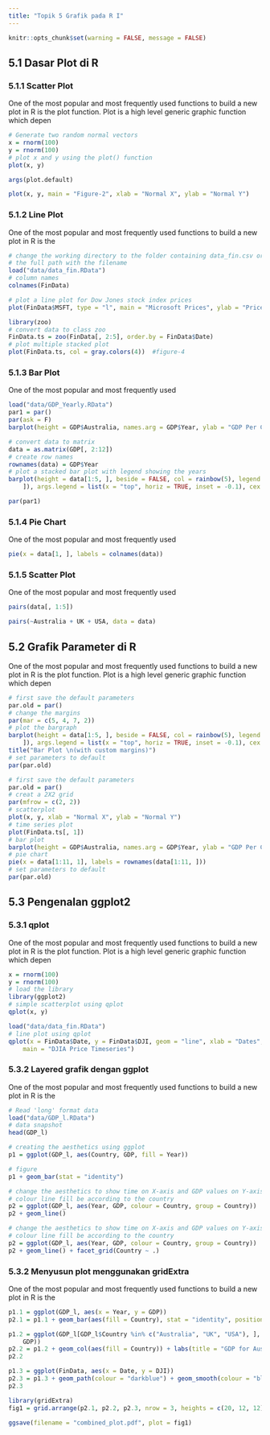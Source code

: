 ---
title: "Topik 5 Grafik pada R I"
---

```{r setup, include=FALSE} 
knitr::opts_chunk$set(warning = FALSE, message = FALSE) 

```


## 5.1 Dasar Plot di R

### 5.1.1 Scatter Plot

One of the most popular and most frequently used functions to build a new plot in R is the  plot function.
Plot is a high level generic graphic function which depen

```{r}
# Generate two random normal vectors
x = rnorm(100)
y = rnorm(100)
# plot x and y using the plot() function
plot(x, y)
```
```{r}
args(plot.default)
```
```{r}
plot(x, y, main = "Figure-2", xlab = "Normal X", ylab = "Normal Y")
```

### 5.1.2 Line Plot

One of the most popular and most frequently used functions to build a new plot in R is the
```{r}
# change the working directory to the folder containing data_fin.csv or provide
# the full path with the filename
load("data/data_fin.RData")
# column names
colnames(FinData)
```
```{r}
# plot a line plot for Dow Jones stock index prices
plot(FinData$MSFT, type = "l", main = "Microsoft Prices", ylab = "Prices")
```

```{r}
library(zoo)
# convert data to class zoo
FinData.ts = zoo(FinData[, 2:5], order.by = FinData$Date)
# plot multiple stacked plot
plot(FinData.ts, col = gray.colors(4))  #figure-4
```

### 5.1.3 Bar Plot

One of the most popular and most frequently used
```{r}
load("data/GDP_Yearly.RData")
par1 = par()
par(ask = F)
barplot(height = GDP$Australia, names.arg = GDP$Year, ylab = "GDP Per Capita")  #figure-5
```
```{r}
# convert data to matrix
data = as.matrix(GDP[, 2:12])
# create row names
rownames(data) = GDP$Year
# plot a stacked bar plot with legend showing the years
barplot(height = data[1:5, ], beside = FALSE, col = rainbow(5), legend = rownames(data[1:5,
    ]), args.legend = list(x = "top", horiz = TRUE, inset = -0.1), cex.names = 0.6)
```
```{r}
par(par1)
```
### 5.1.4 Pie Chart

One of the most popular and most frequently used

```{r}
pie(x = data[1, ], labels = colnames(data))
```
### 5.1.5 Scatter Plot

One of the most popular and most frequently used
```{r}
pairs(data[, 1:5])
```

```{r}
pairs(~Australia + UK + USA, data = data)
```
## 5.2 Grafik Parameter di R

One of the most popular and most frequently used functions to build a new plot in R is the  plot function.
Plot is a high level generic graphic function which depen

```{r}
# first save the default parameters
par.old = par()
# change the margins
par(mar = c(5, 4, 7, 2))
# plot the bargraph
barplot(height = data[1:5, ], beside = FALSE, col = rainbow(5), legend = rownames(data[1:5,
    ]), args.legend = list(x = "top", horiz = TRUE, inset = -0.1), cex.names = 0.6)
title("Bar Plot \n(with custom margins)")
# set parameters to default
par(par.old)
```

```{r}
# first save the default parameters
par.old = par()
# creat a 2X2 grid
par(mfrow = c(2, 2))
# scatterplot
plot(x, y, xlab = "Normal X", ylab = "Normal Y")
# time series plot
plot(FinData.ts[, 1])
# bar plot
barplot(height = GDP$Australia, names.arg = GDP$Year, ylab = "GDP Per Capita (Australia)")
# pie chart
pie(x = data[1:11, 1], labels = rownames(data[1:11, ]))
# set parameters to default
par(par.old)
```

## 5.3 Pengenalan ggplot2

### 5.3.1 qplot
One of the most popular and most frequently used functions to build a new plot in R is the  plot function.
Plot is a high level generic graphic function which depen
```{r}
x = rnorm(100)
y = rnorm(100)
# load the library
library(ggplot2)
# simple scatterplot using qplot
qplot(x, y)
```
```{r}
load("data/data_fin.RData")
# line plot using qplot
qplot(x = FinData$Date, y = FinData$DJI, geom = "line", xlab = "Dates", ylab = "Prices",
    main = "DJIA Price Timeseries")
```

### 5.3.2 Layered grafik dengan ggplot

One of the most popular and most frequently used functions to build a new plot in R is the
```{r}
# Read 'long' format data
load("data/GDP_l.RData")
# data snapshot
head(GDP_l)
```
```{r}
# creating the aesthetics using ggplot
p1 = ggplot(GDP_l, aes(Country, GDP, fill = Year))
```
```{r}
# figure
p1 + geom_bar(stat = "identity")
```

```{r}
# change the aesthetics to show time on X-axis and GDP values on Y-axis the
# colour line fill be according to the country
p2 = ggplot(GDP_l, aes(Year, GDP, colour = Country, group = Country))
p2 + geom_line()
```
```{r}
# change the aesthetics to show time on X-axis and GDP values on Y-axis the
# colour line fill be according to the country
p2 = ggplot(GDP_l, aes(Year, GDP, colour = Country, group = Country))
p2 + geom_line() + facet_grid(Country ~ .)
```

### 5.3.2 Menyusun plot menggunakan gridExtra

One of the most popular and most frequently used functions to build a new plot in R is the
```{r}
p1.1 = ggplot(GDP_l, aes(x = Year, y = GDP))
p2.1 = p1.1 + geom_bar(aes(fill = Country), stat = "identity", position = "dodge")
```
```{r}
p1.2 = ggplot(GDP_l[GDP_l$Country %in% c("Australia", "UK", "USA"), ], aes(Year,
    GDP))
p2.2 = p1.2 + geom_col(aes(fill = Country)) + labs(title = "GDP for Aus, US and UK")  #using labs to modify title
p2.2
```

```{r}
p1.3 = ggplot(FinData, aes(x = Date, y = DJI))
p2.3 = p1.3 + geom_path(colour = "darkblue") + geom_smooth(colour = "black") + theme_linedraw()  #changing theme
p2.3
```

```{r}
library(gridExtra)
fig1 = grid.arrange(p2.1, p2.2, p2.3, nrow = 3, heights = c(20, 12, 12), top = "Combined plots in three rows")
```
```{r}
ggsave(filename = "combined_plot.pdf", plot = fig1)
```


